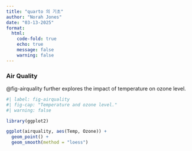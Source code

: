 ```yaml
---
title: "quarto 의 기초"
author: "Norah Jones"
date: "03-13-2025"
format: 
  html:
    code-fold: true
    echo: true
    message: false
    warning: false
---
```


### Air Quality

@fig-airquality further explores the impact of temperature on ozone level.

```r
#| label: fig-airquality
#| fig-cap: "Temperature and ozone level."
#| warning: false

library(ggplot2)

ggplot(airquality, aes(Temp, Ozone)) + 
  geom_point() + 
  geom_smooth(method = "loess")
```
